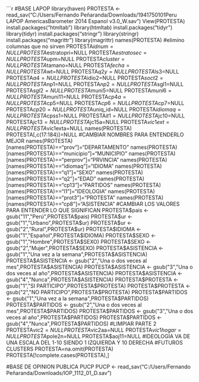 ```{r}
#BASE LAPOP
library(haven)
PROTESTA <- read_sav("C:/Users/Fernando Peñaranda/Downloads/1941750101Peru LAPOP AmericasBarometer 2014 Espanol v3.0_W.sav")
View(PROTESTA)
install.packages("htmltab")
library(htmltab)
install.packages("tidyr")
library(tidyr)
install.packages("stringr")
library(stringr)
install.packages("magrittr")
library(magrittr)
names(PROTESTA)
#elimino columnas que no sirven
PROTESTA$idnum=NULL
PROTESTA$estratopri=NULL
PROTESTA$estratosec=NULL
PROTESTA$upm=NULL
PROTESTA$cluster=NULL
PROTESTA$tamano=NULL
PROTESTA$fecha=NULL
PROTESTA$wt=NULL
PROTESTA$q2y=NULL
PROTESTA$ls3=NULL
PROTESTA$a4=NULL
PROTESTA$idio2=NULL
PROTESTA$soct2=NULL
PROTESTA$np1=NULL
PROTESTA$np2=NULL
PROTESTA$sgl1=NULL
PROTESTA$sgl2=NULL
PROTESTA$muni5=NULL
PROTESTA$muni6=NULL
PROTESTA$muni11=NULL
PROTESTA$cp4a=NULL
PROTESTA$cp5=NULL
PROTESTA$cp6=NULL
PROTESTA$cp7=NULL
PROTESTA$cp20=NULL
PROTESTA$uniq_id=NULL
PROTESTA$idiomaq=NULL
PROTESTA$cpss1=NULL
PROTESTA$it1=NULL
PROTESTA$jc10=NULL
PROTESTA$jc13=NULL
PROTESTA$jc15a=NULL
PROTESTA$vic1ext=NULL
PROTESTA$vic1exta=NULL
names(PROTESTA)
PROTESTA[,c(17:184)]=NULL
#CAMBIAR NOMBRES PARA ENTENDERLO MEJOR
names(PROTESTA)[names(PROTESTA)=="prov"]="DEPARTAMENTO"
names(PROTESTA)[names(PROTESTA)=="municipio"]="MUNICIPIO"
names(PROTESTA)[names(PROTESTA)=="perprov"]="PRVINCIA"
names(PROTESTA)[names(PROTESTA)=="idiomaq"]="IDIOMA"
names(PROTESTA)[names(PROTESTA)=="q1"]="SEXO"
names(PROTESTA)[names(PROTESTA)=="q2"]="EDAD"
names(PROTESTA)[names(PROTESTA)=="cp13"]="PARTIDOS"
names(PROTESTA)[names(PROTESTA)=="l1"]="IDEOLOGIA"
names(PROTESTA)[names(PROTESTA)=="prot3"]="PROTESTA"
names(PROTESTA)[names(PROTESTA)=="cp8"]="ASISTENCIA"
#CAMBIAR LOS VALORES PARA ENTENDER LO QUE SIGNIFICAN
PROTESTA$pais <- gsub("11","Perú",PROTESTA$pais)
PROTESTA$ur <- gsub("1","Urbano",PROTESTA$ur)
PROTESTA$ur <- gsub("2","Rural",PROTESTA$ur)
PROTESTA$IDIOMA <- gsub("1","Español",PROTESTA$IDIOMA)
PROTESTA$SEXO <- gsub("1","Hombre",PROTESTA$SEXO)
PROTESTA$SEXO <- gsub("2","Mujer",PROTESTA$SEXO)
PROTESTA$ASISTENCIA <- gsub("1","Una vez a la semana",PROTESTA$ASISTENCIA)
PROTESTA$ASISTENCIA <- gsub("2","Una o dos veces al mes",PROTESTA$ASISTENCIA)
PROTESTA$ASISTENCIA <- gsub("3","Una o dos veces al año",PROTESTA$ASISTENCIA)
PROTESTA$ASISTENCIA <- gsub("4","Nunca",PROTESTA$ASISTENCIA)
PROTESTA$PROTESTA <- gsub("1","SI PARTICIPO",PROTESTA$PROTESTA)
PROTESTA$PROTESTA <- gsub("2","NO PARTICIPO",PROTESTA$PROTESTA)
PROTESTA$PARTIDOS <- gsub("1","Una vez a la semana",PROTESTA$PARTIDOS)
PROTESTA$PARTIDOS <- gsub("2","Una o dos veces al mes",PROTESTA$PARTIDOS)
PROTESTA$PARTIDOS <- gsub("3","Una o dos veces al año",PROTESTA$PARTIDOS)
PROTESTA$PARTIDOS <- gsub("4","Nunca",PROTESTA$PARTIDOS)
#LIMPIAR PARTE 2
PROTESTA$vic2=NULL
PROTESTA$vic2aa=NULL
PROTESTA$vic1hogar=NULL
PROTESTA$pole2n=NULL
PROTESTA$aoj11=NULL
#IDEOLOGIA VA DE UNA ESCALA DEL 1-10 SIENDO 1 IZQUIERDA Y 10 DERECHA
#FUTUROS CLUSTERS
PROTESTA=na.omit(PROTESTA)
PROTESTA[!complete.cases(PROTESTA),]

#BASE DE OPINION PUBLICA PUCP
PUCP <- read_sav("C:/Users/Fernando Peñaranda/Downloads/IOP_1112_01_D.sav")


